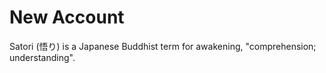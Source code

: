 # New Account
  
Satori (悟り) is a Japanese Buddhist term for awakening, "comprehension; understanding".
